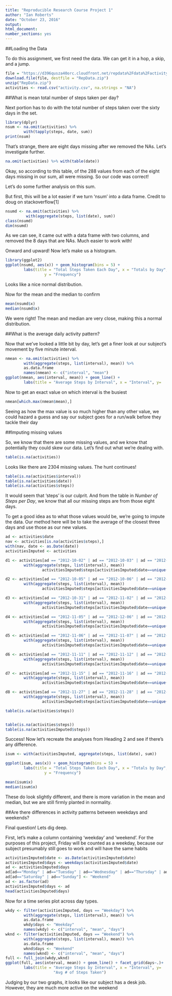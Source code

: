 ---
title: "Reproducible Research Course Project 1"
author: "Ian Roberts"
date: "October 23, 2016"
output: 
html_document: 
number_sections: yes
---



##Loading the Data

To do this assignment, we first need the data. We can get it in a hop, a skip, and a jump.

```{r download and read, cache=TRUE}
file = "https://d396qusza40orc.cloudfront.net/repdata%2Fdata%2Factivity.zip"
download.file(file, destfile = "RepData.zip")
unzip("RepData.zip")
activities <- read.csv("activity.csv", na.strings = "NA")
```


##What is mean total number of steps taken per day?

Next portion has to do with the total number of steps taken over the sixty days in the set. 

``` {r total steps per day, message=FALSE}
library(dplyr)
nsum <- na.omit(activities) %>% 
        with(tapply(steps, date, sum))
print(nsum)
```

That's strange, there are eight days missing after we removed the NAs. Let's investigate further.

``` {r total steps na table}
na.omit(activities) %>% with(table(date))
```

Okay, so according to this table, of the 288 values from each of the eight days missing in our sum, all were missing. So our code was correct!

Let's do some further analysis on this sum.

But first, this will be a lot easier if we turn 'nsum' into a data frame. Credit to doug on stackoverflow[1]

``` {r total steps dataframe}
nsumd <- na.omit(activities) %>% 
         with(aggregate(steps, list(date), sum))
class(nsumd)
dim(nsumd)
```

As we can see, it came out with a data frame with two columns, and removed the 8 days that are NAs. Much easier to work with!

Onward and upward! Now let's make us a histogram.

``` {r total steps histogram}
library(ggplot2)
ggplot(nsumd, aes(x)) + geom_histogram(bins = 5) + 
        labs(title = "Total Steps Taken Each Day", x = "Totals by Day",
                 y = "Frequency")
```

Looks like a nice normal distribution.

Now for the mean and the median to confirm

``` {r total steps stats}
mean(nsumd$x)
median(nsumd$x)
```

We were right! The mean and median are very close, making this a normal distribution. 

##What is the average daily activity pattern?

Now that we've looked a little bit by day, let's get a finer look at our subject's movement by five minute interval.

``` {r adap plot}
nmean <- na.omit(activities) %>% 
        with(aggregate(steps, list(interval), mean)) %>% 
        as.data.frame
        names(nmean) <- c("interval", "mean")
ggplot(nmean, aes(interval, mean)) + geom_line() + 
        labs(title = "Average Steps by Interval", x = "Interval", y=                      "Avg # of Steps Taken")
```

Now to get an exact value on which interval is the busiest

``` {r adap max}
nmean[which.max(nmean$mean),]
```

Seeing as how the max value is so much higher than any other value, we could hazard a guess and say our subject goes for a run/walk before they tackle their day

##Imputing missing values

So, we know that there are some missing values, and we know that potentially they could skew our data. Let's find out what we're dealing with.

``` {r mv subset creation}
table(is.na(activities))
```

Looks like there are 2304 missing values. The hunt continues!

``` {r mv query}
table(is.na(activities$interval))
table(is.na(activities$date))
table(is.na(activities$steps))
```

It would seem that 'steps' is our culprit. And from the table in *Number of Steps per Day*, we know that all our missing steps are from those eight days. 

To get a good idea as to what those values would be, we're going to impute the data. Our method here will be to take the average of the closest three days and use those as our new values.

``` {r mv imputing values}
ad <- activities$date
nav <- activities[is.na(activities$steps),]
with(nav, date <- as.Date(date))
activitiesImputed <- activities

d1 <- activities[ad == "2012-10-02" | ad == "2012-10-03" | ad == "2012-10-04",] %>% 
        with(aggregate(steps, list(interval), mean))
                activitiesImputed$steps[activitiesImputed$date==unique(nav$date)[1]] <- d1$x

d2 <- activities[ad == "2012-10-05" | ad == "2012-10-06" | ad == "2012-10-07",] %>% 
        with(aggregate(steps, list(interval), mean))
                activitiesImputed$steps[activitiesImputed$date==unique(nav$date)[2]] <- d2$x

d3 <- activities[ad == "2012-10-31" | ad == "2012-11-02" | ad == "2012-11-03",] %>% 
        with(aggregate(steps, list(interval), mean))
                activitiesImputed$steps[activitiesImputed$date==unique(nav$date)[3]] <- d3$x

d4 <- activities[ad == "2012-11-05" | ad == "2012-12-06" | ad == "2012-11-07",] %>% 
        with(aggregate(steps, list(interval), mean))
                activitiesImputed$steps[activitiesImputed$date==unique(nav$date)[4]] <- d4$x

d5 <- activities[ad == "2012-11-06" | ad == "2012-11-07" | ad == "2012-11-08",] %>% 
        with(aggregate(steps, list(interval), mean))
                activitiesImputed$steps[activitiesImputed$date==unique(nav$date)[5]] <- d5$x

d6 <- activities[ad == "2012-11-11" | ad == "2012-11-12" | ad == "2012-11-13",] %>% 
        with(aggregate(steps, list(interval), mean))
                activitiesImputed$steps[activitiesImputed$date==unique(nav$date)[6]] <- d6$x

d7 <- activities[ad == "2012-11-15" | ad == "2012-11-16" | ad == "2012-11-17",] %>%
        with(aggregate(steps, list(interval), mean))
                activitiesImputed$steps[activitiesImputed$date==unique(nav$date)[7]] <- d7$x

d8 <- activities[ad == "2012-11-27" | ad == "2012-11-28" | ad == "2012-11-29",] %>% 
        with(aggregate(steps, list(interval), mean))
                activitiesImputed$steps[activitiesImputed$date==unique(nav$date)[8]] <- d8$x

table(is.na(activities$steps))


table(is.na(activities$steps))
table(is.na(activitiesImputed$steps))

```

Success! Now let's recreate the analyses from Heading 2 and see if there's any difference.

``` {r mv recreate}
isum <- with(activitiesImputed, aggregate(steps, list(date), sum))

ggplot(isum, aes(x)) + geom_histogram(bins = 5) + 
        labs(title = "Total Steps Taken Each Day", x = "Totals by Day",
                 y = "Frequency")

mean(isum$x)
median(isum$x)
```

These do look slightly different, and there is more variation in the mean and median, but we are still firmly planted in normality.

##Are there differences in activity patterns between weekdays and weekends?

Final question! Lets dig deep.

First, let's make a column containing 'weekday' and 'weekend'. For the purposes of this project, Friday will be counted as a weekday, because our subject presumably still goes to work and will have the same habits

```{r weekend date}
activitiesImputed$date <- as.Date(activitiesImputed$date)
activitiesImputed$days <- weekdays(activitiesImputed$date)
ad <- activitiesImputed$days
ad[ad=="Monday" | ad=="Tuesday" | ad=="Wednesday" | ad=="Thursday" | ad=="Friday"] <- "Weekday"
ad[ad=="Saturday" | ad=="Sunday"] <- "Weekend"
ad <- as.factor(ad)
activitiesImputed$days <- ad
head(activitiesImputed$days)
```

Now for a time series plot across day types.
```{r weekend plot}
wkdy <- filter(activitiesImputed, days == "Weekday") %>%
        with(aggregate(steps, list(interval), mean)) %>% 
        as.data.frame
        wkdy$days <- "Weekday"
        names(wkdy) <- c("interval", "mean", "days")
wknd <- filter(activitiesImputed, days == "Weekend") %>%
        with(aggregate(steps, list(interval), mean)) %>% 
        as.data.frame
        wknd$days <- "Weekend"
        names(wknd) <- c("interval", "mean", "days")
full <- full_join(wkdy,wknd)
ggplot(full, aes(interval, mean)) + geom_line() + facet_grid(days~.)+ 
        labs(title = "Average Steps by Interval", x = "Interval", y=
                     "Avg # of Steps Taken")
```

Judging by our two graphs, it looks like our subject has a desk job. However, they are much more active on the weekend
